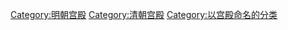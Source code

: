 {{Catmore}}

[[Category:明朝宫殿|Category:明朝宫殿]]
[[Category:清朝宫殿|Category:清朝宫殿]]
[[Category:以宫殿命名的分类|Category:以宫殿命名的分类]]